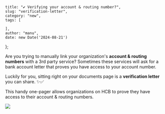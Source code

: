 
    title: "✔︎ Verifying your account & routing number?",
    slug: "verification-letter",
    category: "new",
    tags: [

    ],
    author: "manu",
    date: new Date('2024-08-21')
};

<Post meta={meta}>

Are you trying to manually link your organization's **account & routing numbers** with a 3rd party service? Sometimes these services will ask for a bank account letter that proves you have access to your account number.

Luckily for you, sitting right on your documents page is a **verification letter** you can share. ✨✅

This handy one-pager allows organizations on HCB to prove they have access to their account & routing numbers.


<Image src={verificationLetter} />

</Post>
